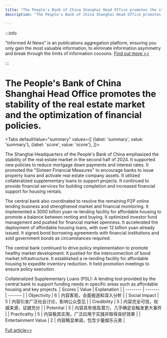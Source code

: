 ```yaml
---
title: "The People's Bank of China Shanghai Head Office promotes the stability of the real estate market and the optimization of financial policies."
description: "The People's Bank of China Shanghai Head Office promotes the stability of the real estate market and the optimization of financial policies."

---
```



:::info

"Informed AI News" is an publications aggregation platform, ensuring you only gain the most valuable information, to eliminate information asymmetry and break through the limits of information cocoons.  [Find out more >>](/)

:::

# The People's Bank of China Shanghai Head Office promotes the stability of the real estate market and the optimization of financial policies.


<Tabs
	defaultValue="summary"
	values={[
	{label: 'summary', value: 'summary'},
	{label: 'score', value: 'score'},
]}>
<TabItem value="summary">


The Shanghai Headquarters of the People's Bank of China emphasized the stability of the real estate market in the second half of 2024. It supported new policies to reduce mortgage down payments and interest rates. It promoted the "Sixteen Financial Measures" to encourage banks to issue property loans and activate real estate company assets. It utilized collateralized supplementary loans to support projects. It continued to provide financial services for building completion and increased financial support for housing rentals.

The central bank also coordinated to resolve the remaining P2P online lending business and strengthened market and financial monitoring. It implemented a 3000 billion yuan re-lending facility for affordable housing to promote a balance between renting and buying. It optimized investor fund management and pushed for financial market openness. It accelerated the deployment of affordable housing loans, with over 12 billion yuan already issued. It signed bond borrowing agreements with financial institutions and sold government bonds as circumstances required.

The central bank continued to drive policy implementation to promote healthy market development. It pushed for the interconnection of bond market infrastructure. It established a re-lending facility for affordable housing to expedite inventory reduction. It held promotion meetings to ensure policy execution.

Collateralized Supplementary Loans (PSL): A lending tool provided by the central bank to support funding needs in specific areas such as affordable housing and key projects.
</TabItem>
<TabItem value="score">
	| Scores     | Value   | Explanation |
	| -------- | ------- | ------- |
	| Objectivity  | 6    | 内容客观，全面报道和深入分析    |
	| Social Impact | 5     | 内容引发广泛社会讨论，影响公众意见    |
	| Credibility    | 5    | 内容完全可信，权威来源，证据充分    |
	| Potential    | 5    | 内容具有很高潜力，几乎确定会触发更大事件    |
	| Practicality    | 5    | 内容极其实用，广泛应用于实践并取得良好效果    |
	| Entertainment Value    | 2    | 内容略显单调，包含少量娱乐元素    |
</TabItem>
</Tabs>

[Full article>>](https://readhub.cn/topic/8bnhP48b0kP)
